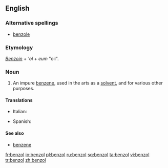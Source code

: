 ==English==

===Alternative spellings===
* [[benzole]]

===Etymology===
''[[Benzoin]]'' + {{etyl|la}} '''ol'' + ''eum'' "oil".

===Noun===
{{en-noun}}

# {{organic chemistry}} An impure [[benzene]], used in the arts as a [[solvent]], and for various other purposes.

====Translations====
{{trans-top|an impure benzene}}
* Italian: {{t-|it|benzolo|m}}
{{trans-mid}}
* Spanish: {{t-|es|benzol|m}}
{{trans-bottom}}

====See also====
* [[benzene]]

[[fr:benzol]]
[[io:benzol]]
[[pl:benzol]]
[[ru:benzol]]
[[sq:benzol]]
[[ta:benzol]]
[[vi:benzol]]
[[tr:benzol]]
[[zh:benzol]]